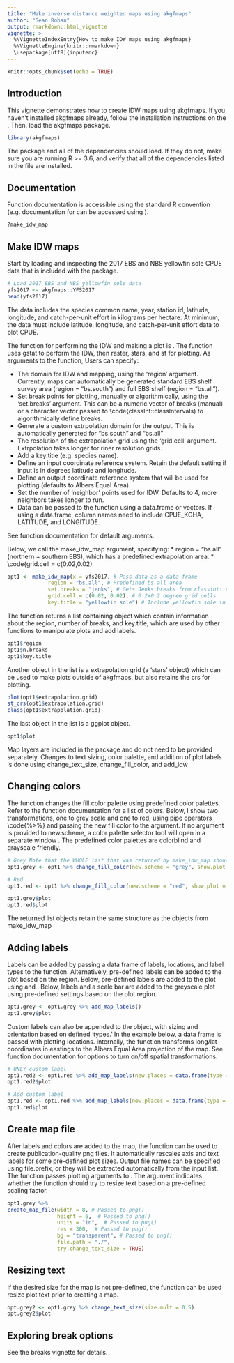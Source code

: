 ```yaml
---
title: "Make inverse distance weighted maps using akgfmaps"
author: "Sean Rohan"
output: rmarkdown::html_vignette
vignette: >
  %\VignetteIndexEntry{How to make IDW maps using akgfmaps}
  %\VignetteEngine{knitr::rmarkdown}
  \usepackage[utf8]{inputenc}
---
```


```r
knitr::opts_chunk$set(echo = TRUE)
```

## Introduction

This vignette demonstrates how to create IDW maps using akgfmaps. If you haven't installed akgfmaps already, follow the installation instructions on the \code{README}. Then, load the akgfmaps package.

```r
library(akgfmaps)
```

The package and all of the dependencies should load. If they do not, make sure you are running R >= 3.6, and verify that all of the dependencies listed in the \code{DESCRIPTION} file are installed.

## Documentation

Function documentation is accessible using the standard R \code{?} convention (e.g. documentation for \code{make_idw_map} can be accessed using \code{?make_idw_map}).

```r
?make_idw_map
```

## Make IDW maps

Start by loading and inspecting the 2017 EBS and NBS yellowfin sole CPUE data that is included with the package. 

```r
# Load 2017 EBS and NBS yellowfin sole data
yfs2017 <- akgfmaps::YFS2017
head(yfs2017)
```

The data includes the species common name, year, station id, latitude, longitude, and catch-per-unit effort in kilograms per hectare. At minimum, the data must include latitude, longitude, and catch-per-unit effort data to plot CPUE.

The function for performing the IDW and making a plot is \code{make_idw_map}. The function uses gstat to perform the IDW, then raster, stars, and sf for plotting. As arguments to the \code{make_idw_map} function, Users can specify:

 * The domain for IDW and mapping, using the 'region' argument. Currently, maps can automatically be generated standard EBS shelf survey area (region = "bs.south") and full EBS shelf (region = "bs.all").
 * Set break points for plotting, manually or algorithmically, using the 'set.breaks' argument. This can be a numeric vector of breaks (manual) or a character vector passed to \code{classInt::classIntervals) to algorithmically define breaks.
 * Generate a custom extrpolation domain for the output. This is automatically generated for "bs.south" and "bs.all"
 * The resolution of the extrapolation grid using the 'grid.cell' argument. Extrpolation takes longer for riner resolution grids.
 * Add a key.title (e.g. species name).
 * Define an input coordinate reference system. Retain the default setting if input is in degrees latitude and longitude.
 * Define an output coordinate reference system that will be used for plotting (defaults to Albers Equal Area).
 * Set the number of 'neighbor' points used for IDW. Defaults to 4, more neighbors takes longer to run.
 * Data can be passed to the function using a data.frame or vectors. If using a data.frame, column names need to include CPUE_KGHA, LATITUDE, and LONGITUDE.
 
 See function documentation for default arguments. 
 
 Below, we call the make_idw_map argument, specifying:
  * region = "bs.all" (northern + southern EBS), which has a predefined extrapolation area.
  * \code{grid.cell = c(0.02,0.02)


```r
opt1 <- make_idw_map(x = yfs2017, # Pass data as a data frame
             region = "bs.all", # Predefined bs.all area
             set.breaks = "jenks", # Gets Jenks breaks from classint::classIntervals()
             grid.cell = c(0.02, 0.02), # 0.2x0.2 degree grid cells
             key.title = "yellowfin sole") # Include yellowfin sole in the legend title

```

The \code{make_idw_map} function returns a list containing object which contain information about the region, number of breaks, and key.title, which are used by other functions to manipulate plots and add labels.

```r
opt1$region
opt1$n.breaks
opt1$key.title
```

Another object in the list is a extrapolation grid (a 'stars' object) which can be used to make plots outside of akgfmaps, but also retains the crs for plotting.

```r
plot(opt1$extrapolation.grid)
st_crs(opt1$extrapolation.grid)
class(opt1$extrapolation.grid)
```

The last object in the list is a ggplot object.

```r
opt1$plot
```

Map layers are included in the package and do not need to be provided separately. Changes to text sizing, color palette, and addition of plot labels is done using change_text_size, change_fill_color, and add_idw


## Changing colors

The \code{change_fill_color} function changes the fill color palette using predefined color palettes. Refer to the function documentation for a list of colors. Below, I show two transformations, one to grey scale and one to red, using pipe operators \code{%>%} and passing the new fill color to the \code{new.scheme} argument. If no argument is provided to new.scheme, a color palette selector tool will open in a separate window \code{colorspace::choose_palette()}. The predefined color palettes are colorblind and grayscale friendly.

```r
# Grey Note that the WHOLE list that was returned by make_idw_map should be passed to the function.
opt1.grey <- opt1 %>% change_fill_color(new.scheme = "grey", show.plot = FALSE)

# Red
opt1.red <- opt1 %>% change_fill_color(new.scheme = "red", show.plot = FALSE)

opt1.grey$plot
opt1.red$plot

```

The returned list objects retain the same structure as the objects from make_idw_map


## Adding labels

Labels can be added by passing a data frame of labels, locations, and label types to the \code{add_idw_labels} function. Alternatively, pre-defined labels can be added to the plot based on the region. Below, pre-defined labels are added to the plot using \code{geom_text} and \code{geom_shadowtext}. Below, labels and a scale bar are added to the greyscale plot using pre-defined settings based on the plot region.


```r
opt1.grey <- opt1.grey %>% add_map_labels()
opt1.grey$plot
```

Custom labels can also be appended to the object, with sizing and orientation based on defined 'types.' In the example below, a data frame is passed with plotting locations. Internally, the \code{add_idw_plot_labels} function transforms long/lat coordinates in eastings to the Albers Equal Area projection of the map. See function documentation for options to turn on/off spatial transformations.

```r
# ONLY custom label
opt1.red2 <- opt1.red %>% add_map_labels(new.places = data.frame(type = "islands", region = "bs.all", x = -163, y = 57, lab = "Bristol Bay"), lab.replace = TRUE)
opt1.red2$plot

```

```r
# Add custom label
opt1.red <- opt1.red %>% add_map_labels(new.places = data.frame(type = "islands", region = "bs.all", x = -163, y = 57, lab = "Bristol Bay"), lab.replace = FALSE)
opt1.red$plot

```

## Create map file

After labels and colors are added to the map, the \code{create_map_file()} function can be used to create publication-quality png files. It automatically rescales axis and text labels for some pre-defined plot sizes. Output file names can be specified using file.prefix, or they will be extracted automatically from the input list. The function passes plotting arguments to \code{png()}. The argument \code{try.change_text_size} indicates whether the function should try to resize text based on a pre-defined scaling factor.

```r
opt1.grey %>%
create_map_file(width = 8, # Passed to png()
                height = 6,  # Passed to png() 
                units = "in",  # Passed to png()
                res = 300,  # Passed to png()
                bg = "transparent", # Passed to png()
                file.path = "./", 
                try.change_text_size = TRUE)
```

## Resizing text

If the desired size for the map is not pre-defined, the \code{change_text_size()} function can be used resize plot text prior to creating a map.

```r
opt.grey2 <- opt1.grey %>% change_text_size(size.mult = 0.5)
opt.grey2$plot
```

## Exploring break options

See the breaks vignette for details.

